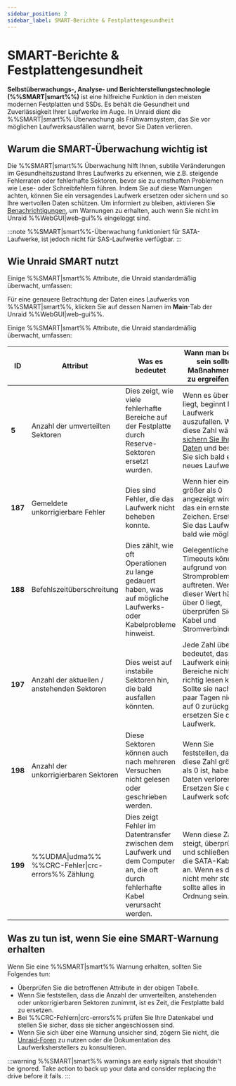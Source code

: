```yaml
---
sidebar_position: 2
sidebar_label: SMART-Berichte & Festplattengesundheit
---
```


# SMART-Berichte & Festplattengesundheit

**Selbstüberwachungs-, Analyse- und Berichterstellungstechnologie (%%SMART|smart%%)** ist eine hilfreiche Funktion in den meisten modernen Festplatten und SSDs. Es behält die Gesundheit und Zuverlässigkeit Ihrer Laufwerke im Auge. In Unraid dient die %%SMART|smart%% Überwachung als Frühwarnsystem, das Sie vor möglichen Laufwerksausfällen warnt, bevor Sie Daten verlieren.

## Warum die SMART-Überwachung wichtig ist

Die %%SMART|smart%% Überwachung hilft Ihnen, subtile Veränderungen im Gesundheitszustand Ihres Laufwerks zu erkennen, wie z.B. steigende Fehlerraten oder fehlerhafte Sektoren, bevor sie zu ernsthaften Problemen wie Lese- oder Schreibfehlern führen. Indem Sie auf diese Warnungen achten, können Sie ein versagendes Laufwerk ersetzen oder sichern und so Ihre wertvollen Daten schützen. Um informiert zu bleiben, aktivieren Sie [Benachrichtigungen](../../getting-started/set-up-unraid/customize-unraid-settings.mdx#notification-settings), um Warnungen zu erhalten, auch wenn Sie nicht im Unraid %%WebGUI|web-gui%% eingeloggt sind.

:::note
%%SMART|smart%%-Überwachung funktioniert für SATA-Laufwerke, ist jedoch nicht für SAS-Laufwerke verfügbar.
:::

## Wie Unraid SMART nutzt

Einige %%SMART|smart%% Attribute, die Unraid standardmäßig überwacht, umfassen:

Für eine genauere Betrachtung der Daten eines Laufwerks von %%SMART|smart%%, klicken Sie auf dessen Namen im **Main**-Tab der Unraid %%WebGUI|web-gui%%.

Einige %%SMART|smart%% Attribute, die Unraid standardmäßig überwacht, umfassen:

| **ID**  | **Attribut**                                      | **Was es bedeutet**                                                                                                              | **Wann man besorgt sein sollte / Maßnahmen, die zu ergreifen sind**                                                                                                                                                                                            |
| ------- | ------------------------------------------------- | -------------------------------------------------------------------------------------------------------------------------------- | -------------------------------------------------------------------------------------------------------------------------------------------------------------------------------------------------------------------------------------------------------------- |
| **5**   | Anzahl der umverteilten Sektoren                  | Dies zeigt, wie viele fehlerhafte Bereiche auf der Festplatte durch Reserve-Sektoren ersetzt wurden.                             | Wenn es über 0 liegt, beginnt Ihr Laufwerk auszufallen. Wenn diese Zahl wächst, [sichern Sie Ihre Daten](../../getting-started/set-up-unraid/complete-your-post-setup-essentials.mdx#back-up-your-flash-device) und besorgen Sie sich bald ein neues Laufwerk. |
| **187** | Gemeldete unkorrigierbare Fehler                  | Dies sind Fehler, die das Laufwerk nicht beheben konnte.                                                                         | Wenn hier eine Zahl größer als 0 angezeigt wird, ist das ein ernstes Zeichen. Ersetzen Sie das Laufwerk so bald wie möglich.                                                                                                                                   |
| **188** | Befehlszeitüberschreitung                         | Dies zählt, wie oft Operationen zu lange gedauert haben, was auf mögliche Laufwerks- oder Kabelprobleme hinweist.                | Gelegentliche Timeouts können aufgrund von Stromproblemen auftreten. Wenn dieser Wert häufig über 0 liegt, überprüfen Sie Ihre Kabel und Stromverbindungen.                                                                                                    |
| **197** | Anzahl der aktuellen / anstehenden Sektoren       | Dies weist auf instabile Sektoren hin, die bald ausfallen könnten.                                                               | Jede Zahl über 0 bedeutet, dass das Laufwerk einige Bereiche nicht richtig lesen kann. Sollte sie nach ein paar Tagen nicht auf 0 zurückgehen, ersetzen Sie das Laufwerk.                                                                                      |
| **198** | Anzahl der unkorrigierbaren Sektoren              | Diese Sektoren können auch nach mehreren Versuchen nicht gelesen oder geschrieben werden.                                        | Wenn Sie feststellen, dass diese Zahl größer als 0 ist, haben Sie Daten verloren. Ersetzen Sie das Laufwerk sofort.                                                                                                                                            |
| **199** | %%UDMA\|udma%% %%CRC-Fehler\|crc-errors%% Zählung | Dies zeigt Fehler im Datentransfer zwischen dem Laufwerk und dem Computer an, die oft durch fehlerhafte Kabel verursacht werden. | Wenn diese Zahl steigt, überprüfen und schließen Sie die SATA-Kabel neu an. Wenn es danach nicht mehr steigt, sollte alles in Ordnung sein.                                                                                                                    |

## Was zu tun ist, wenn Sie eine SMART-Warnung erhalten

Wenn Sie eine %%SMART|smart%% Warnung erhalten, sollten Sie Folgendes tun:

- Überprüfen Sie die betroffenen Attribute in der obigen Tabelle.
- Wenn Sie feststellen, dass die Anzahl der umverteilten, anstehenden oder unkorrigierbaren Sektoren zunimmt, ist es Zeit, die Festplatte bald zu ersetzen.
- Bei %%CRC-Fehlern|crc-errors%% prüfen Sie Ihre Datenkabel und stellen Sie sicher, dass sie sicher angeschlossen sind.
- Wenn Sie sich über eine Warnung unsicher sind, zögern Sie nicht, die [Unraid-Foren](https://forums.unraid.net/) zu nutzen oder die Dokumentation des Laufwerksherstellers zu konsultieren.

:::warning
%%SMART|smart%% warnings are early signals that shouldn't be ignored. Take action to back up your data and consider replacing the drive before it fails.
:::
